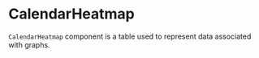 
<Meta title="Lab/CalendarHeatmap" component={CalendarHeatmap} />

# CalendarHeatmap

`CalendarHeatmap` component is a table used to represent data associated with graphs.

<Canvas>
  <Story name="Default">
    <CalendarHeatmap />
  </Story>
</Canvas>

<ArgsTable of={CalendarHeatmap} />
